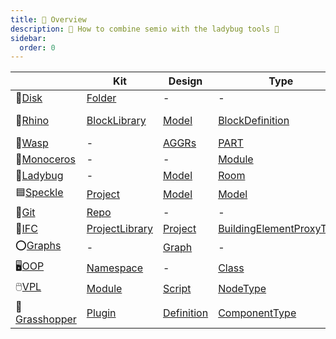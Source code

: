 ```yaml
---
title: 🥽 Overview
description: 📝 How to combine semio with the ladybug tools 🔀
sidebar:
  order: 0
---
```


|                                                                    | Kit                                                                                                      | Design                                                                                                                   | Type                                                                                                                            | Piece                                                                                                                | Connections                                                                                                     | Ports                                                                                                              | Variant                                                      | Version                                                         | Representation                                                                                                                | Quality                                                                        |
| ------------------------------------------------------------------ | -------------------------------------------------------------------------------------------------------- | ------------------------------------------------------------------------------------------------------------------------ | ------------------------------------------------------------------------------------------------------------------------------- | -------------------------------------------------------------------------------------------------------------------- | --------------------------------------------------------------------------------------------------------------- | ------------------------------------------------------------------------------------------------------------------ | ------------------------------------------------------------ | --------------------------------------------------------------- | ----------------------------------------------------------------------------------------------------------------------------- | ------------------------------------------------------------------------------ |
| 💾[Disk](https://en.wikipedia.org/wiki/File_system)                | [Folder](<https://en.wikipedia.org/wiki/Directory_(computing)>)                                          | -                                                                                                                        | -                                                                                                                               | -                                                                                                                    | -                                                                                                               | -                                                                                                                  | -                                                            | [Version](https://en.wikipedia.org/wiki/Versioning_file_system) | [File](https://en.wikipedia.org/wiki/Computer_file)                                                                           | [Attribute](https://en.wikipedia.org/wiki/File_attribute)                      |
| 🦏[Rhino](https://www.rhino3d.com)                                 | [BlockLibrary](https://www.rhino3d.com/en/features/blocks)                                               | [Model](https://docs.mcneel.com/rhino/8/help/en-us/fileio/rhino_3dm_import_export.htm)                                   | [BlockDefinition](https://docs.mcneel.com/rhino/8/help/en-us/commands/block.htm)                                                | [BlockInstance](https://docs.mcneel.com/rhino/8/help/en-us/commands/insert.htm)                                      | -                                                                                                               | -                                                                                                                  | -                                                            | -                                                               | -                                                                                                                             | [User Data](https://developer.rhino3d.com/guides/rhinocommon/plugin-user-data) |
| 🐝[Wasp](https://www.food4rhino.com/en/app/wasp)                   | -                                                                                                        | [AGGRs](https://youtu.be/qL7T4xuap_Y)                                                                                    | [PART](https://youtu.be/IqH2xH_W4Y4?list=PLCn3-_9Z4-E5A0EFluiMldlEbDufMiN1g&t=249)                                              | [TransformedPART](https://youtu.be/47s7JEG72ek)                                                                      | [GraphGrammars](https://youtu.be/_SEjNIpXmp8)                                                                   | [CONN](https://youtu.be/IqH2xH_W4Y4?list=PLCn3-_9Z4-E5A0EFluiMldlEbDufMiN1g&t=683)                                 | -                                                            | -                                                               | [GeometryProxy](https://youtu.be/AVI4uhPKrMI)                                                                                 | [Attribute](https://youtu.be/3CUpxkUpSsA)                                      |
| 🦌[Monoceros](https://monoceros.sub.digital)                       | -                                                                                                        | -                                                                                                                        | [Module](https://monoceros.sub.digital/monoceros-user-manual/index.html#82-module)                                              | [Slot](https://monoceros.sub.digital/monoceros-user-manual/index.html#81-slot)                                       | [Adjacent](https://monoceros.sub.digital/monoceros-user-manual/index.html#5-wave-function-collapse)             | [Connector](https://monoceros.sub.digital/monoceros-user-manual/index.html#822-connectors)                         | -                                                            | -                                                               | [ProtoGeometry](https://monoceros.sub.digital/monoceros-user-manual/index.html#1119-proto-results-and-custom-materialization) | -                                                                              |
| 🐞[Ladybug](https://www.ladybug.tools)                             | -                                                                                                        | [Model](https://docs.ladybug.tools/honeybee-primer/components/0_create/model)                                            | [Room](https://docs.ladybug.tools/honeybee-primer/components/0_create/room)                                                     | -                                                                                                                    | -                                                                                                               | -                                                                                                                  | -                                                            | -                                                               | -                                                                                                                             | -                                                                              |
| 🟦[Speckle](https://www.speckle.systems)                           | [Project](RenameFilesByPattern)                                                                          | [Model](https://speckle.guide/user/concepts.html#models)                                                                 | [Model](https://speckle.guide/user/concepts.html#models)                                                                        | -                                                                                                                    | -                                                                                                               | -                                                                                                                  | [Version](https://speckle.guide/user/concepts.html#versions) | [Version](https://speckle.guide/user/concepts.html#versions)    | -                                                                                                                             | -                                                                              |
| 🦑[Git](https://en.wikipedia.org/wiki/Git)                         | [Repo](https://git-scm.com/docs/gitglossary#def_repository)                                              | -                                                                                                                        | -                                                                                                                               | -                                                                                                                    | -                                                                                                               | -                                                                                                                  | -                                                            | [Branch](https://git-scm.com/docs/gitglossary#def_branch)       | [Blob](https://git-scm.com/docs/gitglossary#def_blob_object)                                                                  | -                                                                              |
| 📄[IFC](https://en.wikipedia.org/wiki/Industry_Foundation_Classes) | [ProjectLibrary](https://identifier.buildingsmart.org/uri/buildingsmart/ifc/4.3/class/IfcProjectLibrary) | [Project](https://identifier.buildingsmart.org/uri/buildingsmart/ifc/4.3/class/IfcProject)                               | [BuildingElementProxyType](https://standards.buildingsmart.org/IFC/RELEASE/IFC4_3/HTML/lexical/IfcBuildingElementProxyType.htm) | [BuildingElementProxy](https://identifier.buildingsmart.org/uri/buildingsmart/ifc/4.3/class/IfcBuildingElementProxy) | [RelConnectsPorts](https://standards.buildingsmart.org/IFC/RELEASE/IFC4_3/HTML/lexical/IfcRelConnectsPorts.htm) | [Port](https://identifier.buildingsmart.org/uri/buildingsmart/ifc/4.3/class/IfcPort)                               | -                                                            | -                                                               | [Representation](https://standards.buildingsmart.org/IFC/RELEASE/IFC4_3/HTML/lexical/IfcRepresentation.htm)                   | -                                                                              |
| ⭕[Graphs](https://en.wikipedia.org/wiki/Graph_theory)             | -                                                                                                        | [Graph](<https://en.wikipedia.org/wiki/Orientation_(graph_theory)#Oriented_graphs>)                                      | -                                                                                                                               | [Vertex](<https://en.wikipedia.org/wiki/Vertex_(graph_theory)>)                                                      | [Edge](<https://en.wikipedia.org/wiki/Edge_(graph_theory)>)                                                     | -                                                                                                                  | -                                                            | -                                                               | -                                                                                                                             | -                                                                              |
| 🖥️[OOP](https://en.wikipedia.org/wiki/Object-oriented_programming) | [Namespace](https://en.wikipedia.org/wiki/Namespace)                                                     | -                                                                                                                        | [Class](<https://en.wikipedia.org/wiki/Class_(computer_programming)>)                                                           | [Object](<https://en.wikipedia.org/wiki/Object_(computer_science)>)                                                  | Reference                                                                                                       | -                                                                                                                  | -                                                            | -                                                               | -                                                                                                                             | [Field](<https://en.wikipedia.org/wiki/Field_(computer_science)>)              |
| 🖱️[VPL](https://en.wikipedia.org/wiki/Node_graph_architecture)     | [Module](https://en.wikipedia.org/wiki/Modular_programming)                                              | [Script](https://en.wikipedia.org/wiki/Scripting_language)                                                               | [NodeType](https://en.wikipedia.org/wiki/Node_graph_architecture#Node_types)                                                    | [Node](https://en.wikipedia.org/wiki/Node_graph_architecture#Node)                                                   | [Link](https://en.wikipedia.org/wiki/Node_graph_architecture#Node_links)                                        | [Handle](https://reactflow.dev/learn/concepts/terms-and-definitions#handles)                                       | -                                                            | -                                                               | -                                                                                                                             | -                                                                              |
| 🦗[Grasshopper](https://www.grasshopper3d.com)                     | [Plugin](https://grasshopperdocs.com/addonIndex.html)                                                    | [Definition](https://modelab.gitbooks.io/grasshopper-primer/content/1-foundations/1-2/5_the-grasshopper-definition.html) | [ComponentType](https://modelab.gitbooks.io/grasshopper-primer/content/1-foundations/1-2/2_grasshopper-component-parts.html)    | [Component]()                                                                                                        | [Wire](https://modelab.gitbooks.io/grasshopper-primer/content/1-foundations/1-2/4_wiring-components.html)       | [Params](https://modelab.gitbooks.io/grasshopper-primer/content/1-foundations/1-2/1_grasshopper-object-types.html) | -                                                            | -                                                               | -                                                                                                                             | -                                                                              |
